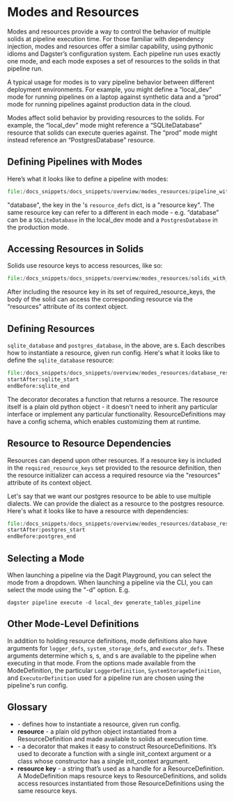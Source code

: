 
<DynamicMetaTags
  title="Modes and Resources | Dagster"
  description="Modes and resources provide a way to control the behavior of multiple solids at pipeline execution time. "
/>

# Modes and Resources

Modes and resources provide a way to control the behavior of multiple solids at pipeline execution time. For those familiar with dependency injection, modes and resources offer a similar capability, using pythonic idioms and Dagster’s configuration system. Each pipeline run uses exactly one mode, and each mode exposes a set of resources to the solids in that pipeline run.

A typical usage for modes is to vary pipeline behavior between different deployment environments. For example, you might define a “local_dev” mode for running pipelines on a laptop against synthetic data and a “prod” mode for running pipelines against production data in the cloud.

Modes affect solid behavior by providing resources to the solids. For example, the “local_dev” mode might reference a “SQLiteDatabase” resource that solids can execute queries against. The “prod” mode might instead reference an “PostgresDatabase” resource.

## Defining Pipelines with Modes

Here’s what it looks like to define a pipeline with modes:

```python literalinclude caption=pipeline_with_modes.py
file:/docs_snippets/docs_snippets/overview/modes_resources/pipeline_with_modes.py
```

"database", the key in the <PyObject module="dagster" object="ModeDefinition" displayText="ModeDefinition" />'s `resource_defs` dict, is a "resource key". The same resource key can refer to a different <PyObject module="dagster" object="ResourceDefinition" displayText="ResourceDefinition" /> in each mode - e.g. “database” can be a `SQLiteDatabase` in the local_dev mode and a `PostgresDatabase` in the production mode.

## Accessing Resources in Solids

Solids use resource keys to access resources, like so:

```python literalinclude caption=solids_with_resources.py
file:/docs_snippets/docs_snippets/overview/modes_resources/solids_with_resources.py
```

After including the resource key in its set of required_resource_keys, the body of the solid can access the corresponding resource via the “resources” attribute of its context object.

## Defining Resources

`sqlite_database` and `postgres_database`, in the <PyObject module="dagster" object="ModeDefinition" displayText="ModeDefinition" /> above, are <PyObject module="dagster" object="ResourceDefinition" displayText="ResourceDefinition" />s. Each describes how to instantiate a resource, given run config. Here's what it looks like to define the `sqlite_database` resource:

```python literalinclude caption=database_resources.py
file:/docs_snippets/docs_snippets/overview/modes_resources/database_resources.py
startAfter:sqlite_start
endBefore:sqlite_end
```

The <PyObject module="dagster" object="resource" displayText="@resource" /> decorator decorates a function that returns a resource. The resource itself is a plain old python object - it doesn't need to inherit any particular interface or implement any particular functionality. ResourceDefinitions may have a config schema, which enables customizing them at runtime.

## Resource to Resource Dependencies

Resources can depend upon other resources. If a resource key is included in the `required_resource_keys` set provided to the resource definition, then the resource initializer can access a required resource via the "resources" attribute of its context object.

Let's say that we want our postgres resource to be able to use multiple dialects. We can provide the dialect as a resource to the postgres resource. Here's what it looks like to have a resource with dependencies:

```python literalinclude caption=database_resources.py
file:/docs_snippets/docs_snippets/overview/modes_resources/database_resources.py
startAfter:postgres_start
endBefore:postgres_end
```

## Selecting a Mode

When launching a pipeline via the Dagit Playground, you can select the mode from a dropdown. When launching a pipeline via the CLI, you can select the mode using the "-d" option. E.g.

<!-- TODO: add a screenshot -->

```
dagster pipeline execute -d local_dev generate_tables_pipeline
```

## Other Mode-Level Definitions

In addition to holding resource definitions, mode definitions also have arguments for `logger_defs`, `system_storage_defs`, and `executor_defs`. These arguments determine which <PyObject module="dagster" object="LoggerDefinition" displayText="LoggerDefinition" />s, <PyObject module="dagster" object="SystemStorageDefinition" displayText="SystemStorageDefinition" />s, and <PyObject module="dagster" object="ExecutorDefinition" displayText="ExecutorDefinition" />s are available to the pipeline when executing in that mode. From the options made available from the ModeDefinition, the particular `LoggerDefinition`, `SystemStorageDefinition`, and `ExecutorDefinition` used for a pipeline run are chosen using the pipeline's run config.

## Glossary

- <PyObject
    module="dagster"
    object="ResourceDefinition"
    displayText="ResourceDefinition"
  /> - defines how to instantiate a resource, given run config.
- **resource** - a plain old python object instantiated from a ResourceDefinition and made available to solids at execution time.
- <PyObject module="dagster" object="resource" displayText="@resource" /> - a decorator
  that makes it easy to construct ResourceDefinitions. It’s used to decorate a function
  with a single init_context argument or a class whose constructor has a single init_context
  argument.
- **resource key** - a string that’s used as a handle for a ResourceDefinition. A ModeDefinition maps resource keys to ResourceDefinitions, and solids access resources instantiated from those ResourceDefinitions using the same resource keys.
